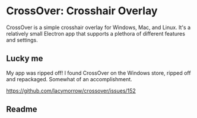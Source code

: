 # CrossOver: Crosshair Overlay

CrossOver is a simple crosshair overlay for Windows, Mac, and Linux. It's a relatively small Electron app that supports a plethora of different features and settings.

## Lucky me

My app was ripped off! I found CrossOver on the Windows store, ripped off and repackaged. Somewhat of an accomplishment.

https://github.com/lacymorrow/crossover/issues/152


## Readme

<Readme username="lacymorrow" repo="crossover" />
